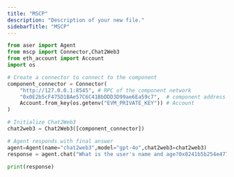 ```yaml
---
title: "MSCP"
description: "Description of your new file."
sidebarTitle: "MSCP"
---
```


```python
from aser import Agent
from mscp import Connector,Chat2Web3
from eth_account import Account
import os

# Create a connector to connect to the component
component_connector = Connector(
    "http://127.0.0.1:8545", # RPC of the component network
    "0x0E2b5cF475D1BAe57C6C41BbDDD3D99ae6Ea59c7",  # component address
    Account.from_key(os.getenv("EVM_PRIVATE_KEY")) # Account
)

# Initialize Chat2Web3 
chat2web3 = Chat2Web3([component_connector])

# Agent responds with final answer
agent=Agent(name="chat2web3",model="gpt-4o",chat2web3=chat2web3)
response = agent.chat("What is the user's name and age?0x8241b5b254e47798E8cD02d13B8eE0C7B5f2a6fA")

print(response)
```
